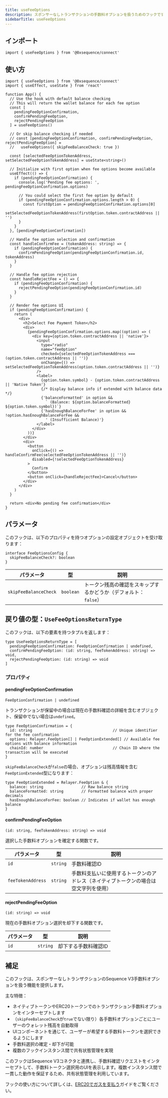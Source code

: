 ```yaml
---
title: useFeeOptions
description: スポンサーなしトランザクションの手数料オプションを扱うためのフックです
sidebarTitle: useFeeOptions
---
```


## インポート

```tsx
import { useFeeOptions } from '@0xsequence/connect'
```

## 使い方

```tsx
import { useFeeOptions } from '@0xsequence/connect'
import { useEffect, useState } from 'react'

function App() {
  // Use the hook with default balance checking
  // This will return the wallet balance for each fee option
  const [
    pendingFeeOptionConfirmation,
    confirmPendingFeeOption,
    rejectPendingFeeOption
  ] = useFeeOptions()
  
  // Or skip balance checking if needed
  // const [pendingFeeOptionConfirmation, confirmPendingFeeOption, rejectPendingFeeOption] =
  //   useFeeOptions({ skipFeeBalanceCheck: true })
  
  const [selectedFeeOptionTokenAddress, setSelectedFeeOptionTokenAddress] = useState<string>()
  
  // Initialize with first option when fee options become available
  useEffect(() => {
    if (pendingFeeOptionConfirmation) {
      console.log('Pending fee options: ', pendingFeeOptionConfirmation.options)
      
      // You could select the first fee option by default
      if (pendingFeeOptionConfirmation.options.length > 0) {
        const firstOption = pendingFeeOptionConfirmation.options[0]
        setSelectedFeeOptionTokenAddress(firstOption.token.contractAddress || '')
      }
    }
  }, [pendingFeeOptionConfirmation])
  
  // Handle fee option selection and confirmation
  const handleConfirmFee = (tokenAddress: string) => {
    if (pendingFeeOptionConfirmation) {
      confirmPendingFeeOption(pendingFeeOptionConfirmation.id, tokenAddress)
    }
  }
  
  // Handle fee option rejection
  const handleRejectFee = () => {
    if (pendingFeeOptionConfirmation) {
      rejectPendingFeeOption(pendingFeeOptionConfirmation.id)
    }
  }
  
  // Render fee options UI
  if (pendingFeeOptionConfirmation) {
    return (
      <div>
        <h2>Select Fee Payment Token</h2>
        <div>
          {pendingFeeOptionConfirmation.options.map((option) => (
            <div key={option.token.contractAddress || 'native'}>
              <input
                type="radio"
                name="feeOption"
                checked={selectedFeeOptionTokenAddress === (option.token.contractAddress || '')}
                onChange={() => setSelectedFeeOptionTokenAddress(option.token.contractAddress || '')}
              />
              <label>
                {option.token.symbol} - {option.token.contractAddress || 'Native Token'}
                {/* Display balance info if extended with balance data */}
                {'balanceFormatted' in option && 
                  ` (Balance: ${option.balanceFormatted} ${option.token.symbol})`}
                {'hasEnoughBalanceForFee' in option && !option.hasEnoughBalanceForFee &&
                  ' (Insufficient Balance)'}
              </label>
            </div>
          ))}
        </div>
        <div>
          <button 
            onClick={() => handleConfirmFee(selectedFeeOptionTokenAddress || '')}
            disabled={!selectedFeeOptionTokenAddress}
          >
            Confirm
          </button>
          <button onClick={handleRejectFee}>Cancel</button>
        </div>
      </div>
    )
  }
  
  return <div>No pending fee confirmation</div>
}
```

## パラメータ
このフックは、以下のプロパティを持つオプションの設定オブジェクトを受け取ります：

```tsx
interface FeeOptionsConfig {
  skipFeeBalanceCheck?: boolean
}
```

| パラメータ                 | 型         | 説明                                  |
| --------------------- | --------- | ----------------------------------- |
| `skipFeeBalanceCheck` | `boolean` | トークン残高の確認をスキップするかどうか（デフォルト：`false`） |

## 戻り値の型：`UseFeeOptionsReturnType`
このフックは、以下の要素を持つタプルを返します：

```tsx
type UseFeeOptionsReturnType = [
  pendingFeeOptionConfirmation: FeeOptionConfirmation | undefined,
  confirmPendingFeeOption: (id: string, feeTokenAddress: string) => void,
  rejectPendingFeeOption: (id: string) => void
]
```

### プロパティ

#### pendingFeeOptionConfirmation
`FeeOptionConfirmation | undefined`

トランザクションが保留中の場合は現在の手数料確認の詳細を含むオブジェクト、保留中でない場合は`undefined`。

```tsx
type FeeOptionConfirmation = {
  id: string                                    // Unique identifier for the fee confirmation
  options: Relayer.FeeOption[] | FeeOptionExtended[] // Available fee options with balance information
  chainId: number                               // Chain ID where the transaction will be executed
}
```

`skipFeeBalanceCheck`が`false`の場合、オプションは残高情報を含む`FeeOptionExtended`型になります：

```tsx
type FeeOptionExtended = Relayer.FeeOption & {
  balance: string                 // Raw balance string
  balanceFormatted: string        // Formatted balance with proper decimals
  hasEnoughBalanceForFee: boolean // Indicates if wallet has enough balance
}
```

#### confirmPendingFeeOption
`(id: string, feeTokenAddress: string) => void`

選択した手数料オプションを確定する関数です。

| パラメータ             | 型        | 説明                                         |
| ----------------- | -------- | ------------------------------------------ |
| `id`              | `string` | 手数料確認ID                                    |
| `feeTokenAddress` | `string` | 手数料支払いに使用するトークンのアドレス（ネイティブトークンの場合は空文字列を使用） |

#### rejectPendingFeeOption
`(id: string) => void`

現在の手数料オプション選択を却下する関数です。

| パラメータ | 型        | 説明          |
| ----- | -------- | ----------- |
| `id`  | `string` | 却下する手数料確認ID |

## 補足
このフックは、スポンサーなしトランザクションのSequence V3手数料オプションを扱う機能を提供します。

主な特徴：
- ネイティブトークンやERC20トークンでのトランザクション手数料オプションをインターセプトします
- （`skipFeeBalanceCheck`が`true`でない限り）各手数料オプションごとにユーザーのウォレット残高を自動取得
- UIコンポーネントを通じて、ユーザーが希望する手数料トークンを選択できるようにします
- 手数料選択の確定・却下が可能
- 複数のフックインスタンス間で共有状態管理を実現

このフックはSequence V3コネクタと連携し、手数料確認リクエストをインターセプトして、手数料トークン選択用のUIを表示します。複数インスタンス間で一貫した動作を保証するため、共有状態管理を利用しています。

フックの使い方について詳しくは、[ERC20でガスを支払う](/sdk/web/wallet-sdk/embedded/guides/pay-gas-in-erc20)ガイドをご覧ください。